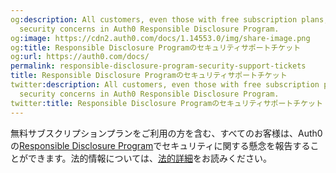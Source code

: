 ```yaml
---
og:description: All customers, even those with free subscription plans, can report
  security concerns in Auth0 Responsible Disclosure Program.
og:image: https://cdn2.auth0.com/docs/1.14553.0/img/share-image.png
og:title: Responsible Disclosure Programのセキュリティサポートチケット
og:url: https://auth0.com/docs/
permalink: responsible-disclosure-program-security-support-tickets
title: Responsible Disclosure Programのセキュリティサポートチケット
twitter:description: All customers, even those with free subscription plans, can report
  security concerns in Auth0 Responsible Disclosure Program.
twitter:title: Responsible Disclosure Programのセキュリティサポートチケット
---
```


無料サブスクリプションプランをご利用の方を含む、すべてのお客様は、Auth0の[Responsible Disclosure Program](https://auth0.com/responsible-disclosure-policy)でセキュリティに関する懸念を報告することができます。法的情報については、[法的詳細](https://auth0.com/legal)をお読みください。